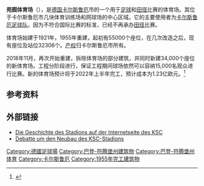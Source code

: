 {{Expand language|de|date=2018年8月}}
{{Infobox stadium
| stadium_name      = Wildparkstadion
| nickname          = 
| image             = Wildparkstadion Karlsruhe 001.JPG
| image_size        = 
| location          = {{GER}}[[巴登-符腾堡|巴登-符腾堡]][[卡尔斯鲁厄|卡尔斯鲁厄]]Adenauerring 17<br>76131
| coordinates       = {{coord|49|1|12|N|8|24|47|E|region:DE-BW_type:landmark|display=it}}
| broke_ground      = 
| opened            = 1955年8月7日
| renovated         = 1978, 1986, 1991–1993, 2018–2022
| expanded          = 
| closed            = 
| owner             = Stadt Karlsruhe
| operator          = 
| surface           = 草
| construction_cost = 
| architect         =
| project_manager   =
| main_contractors  = 
| tenants           = [[卡尔斯鲁厄体育俱乐部|卡尔斯鲁厄体育俱乐部]]（1955年至今）
| seating_capacity  = 29,699（最大）<br>14,724（仅座席）
| dimensions        = 105 x 68 米
}}

'''苑囿体育场'''（{{lang-de|Wildparkstadion}}），是[[德国|德国]][[卡尔斯鲁厄|卡尔斯鲁厄]]市的一个用于[[足球|足球]]和[[田径|田径]]比赛的体育场。其位于卡尔斯鲁厄市几块体育训练场和网球场的中心区域。它的主要使用者为[[卡尔斯鲁厄体育会|卡尔斯鲁厄足球队]]。因为不符合国际比赛的标准，已经不再承办[[田径|田径]]比赛。

体育场始建于1921年，1955年重建，起初有55000个座位，在几次改造之后，现有座位及站位32306个。[[产权|产权]]归卡尔斯鲁厄市所有。

2018年11月，再次开始重建，拆除体育场的部分建筑，并同时新建34,000个座位的新体育场。工程分阶段进行，保证工程期间球场依然可以容纳15,000名观众进行比赛。新的体育场预计将于2022年上半年完工，预计成本为1.23亿欧元。<ref>{{cite web |url=https://www.karlsruhe.de/b3/bauen/projekte/stadion/stadion.de |title=Das neue Fußballstadion |website=karlsruhe.de |language=de |access-date=2021-05-25 |archive-date=2019-08-25 |archive-url=https://web.archive.org/web/20190825180406/https://www.karlsruhe.de/b3/bauen/projekte/stadion/stadion.de |dead-url=no }}</ref>

==参考资料==
{{refs}}
== 外部链接 ==
{{Commonscat|Wildparkstadion}}
* [https://web.archive.org/web/20110722051453/http://www.ksc.de/stadion/geschichte/ Die Geschichte des Stadions auf der Internetseite des KSC]
* [https://web.archive.org/web/20100328110816/http://www.ka-news.de/nachrichten/dossier/ksc-stadion/ Debatte um den Neubau des KSC-Stadions]

{{DEFAULTSORT:Wildparkstadion}}
[[Category:德國足球場|Category:德國足球場]]
[[Category:巴登-符腾堡州建筑物|Category:巴登-符腾堡州建筑物]]
[[Category:巴登-符腾堡州体育|Category:巴登-符腾堡州体育]]
[[Category:卡尔斯鲁厄|Category:卡尔斯鲁厄]]
[[Category:1955年完工建筑物|Category:1955年完工建筑物]]
